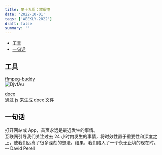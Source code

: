 ```yaml
---
title: 第十九周：放假咯
date: '2022-10-01'
tags: ['WEEKLY-2022']
draft: false
summary: ''
---
```


- [工具](#工具)
- [一句话](#一句话)

## 工具

[ffmpeg-buddy](https://evanhahn.github.io/ffmpeg-buddy/)  
![DjvfAu](https://cdn.jsdelivr.net/gh/klaaay/pbed@main/uPic/DjvfAu.png)

[docx](https://github.com/dolanmiu/docx)  
通过 js 来生成 docx 文件

## 一句话

打开网站或 App，首页永远是最近发生的事情。  
互联网引导我们关注过去 24 小时内发生的事情，将时效性置于重要性和深度之上，使我们远离了很多深刻的想法。结果，我们陷入了一个永无止境的现在时。  
-- David Perell
